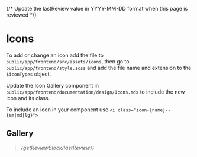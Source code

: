 
{/* Update the lastReview value in YYYY-MM-DD format when this page is reviewed */}

<Meta title="Design/Icons" />

# Icons

To add or change an icon add the file to `public/app/frontend/src/assets/icons`, then go to `public/app/frontend/style.scss` and add the file name and extension to the `$iconTypes` object.

Update the Icon Gallery component in `public/app/frontend/documentation/design/Icons.mdx` to include the new icon and its class.

To include an icon in your component use `<i class="icon-{name}--{sm|md|lg}">`

## Gallery

<IconGallery>
    <IconItem name="icon-doc--sm">
        <i class="icon-doc--sm" />
    </IconItem>
    <IconItem name="icon-docx--sm">
        <i class="icon-docx--sm" />
    </IconItem>
    <IconItem name="icon-pdf--sm">
        <i class="icon-pdf--sm" />
    </IconItem>
    <IconItem name="icon-ppt--sm">
        <i class="icon-ppt--sm" />
    </IconItem>
    <IconItem name="icon-winzip--sm">
        <i class="icon-winzip--sm" />
    </IconItem>
    <IconItem name="icon-xls--sm">
        <i class="icon-xls--sm" />
    </IconItem>
    <IconItem name="icon-xlsx--sm">
        <i class="icon-xlsx--sm" />
    </IconItem>
    <IconItem name="icon-zip--sm">
        <i class="icon-zip--sm" />
    </IconItem>
</IconGallery>

> {getReviewBlock(lastReview)}